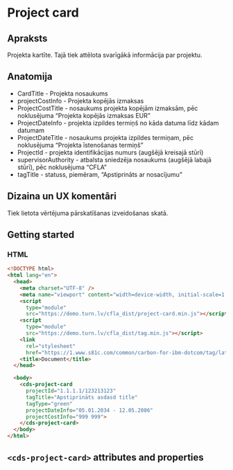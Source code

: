 
# Project card
## Apraksts
Projekta kartīte. Tajā tiek attēlota svarīgākā informācija par projektu. 

## Anatomija
* CardTitle - Projekta nosaukums
* projectCostInfo - Projekta kopējās izmaksas
* ProjectCostTitle  - nosaukums projekta kopējām izmaksām, pēc noklusējuma “Projekta kopējās izmaksas EUR”
* ProjectDateInfo - projekta izpildes termiņš no kāda datuma līdz kādam datumam
* ProjectDateTitle  - nosaukums projekta izpildes termiņam, pēc noklusējuma “Projekta īstenošanas termiņš”
* ProjectId - projekta identifikācijas numurs (augšējā kreisajā stūrī)
* supervisorAuthority - atbalsta sniedzēja nosaukums (augšējā labajā stūrī), pēc noklusējuma “CFLA”
* tagTitle - statuss, piemēram, “Apstiprināts ar nosacījumu”

## Dizaina un UX komentāri
Tiek lietota vērtējuma pārskatīšanas izveidošanas skatā.

## Getting started

### HTML

```html
<!DOCTYPE html>
<html lang="en">
  <head>
    <meta charset="UTF-8" />
    <meta name="viewport" content="width=device-width, initial-scale=1.0" />
    <script
      type="module"
      src="https://demo.turn.lv/cfla_dist/project-card.min.js"></script>
    <script
      type="module"
      src="https://demo.turn.lv/cfla_dist/tag.min.js"></script>
    <link
      rel="stylesheet"
      href="https://1.www.s81c.com/common/carbon-for-ibm-dotcom/tag/latest/plex.css" />
    <title>Document</title>
  </head>

  <body>
    <cds-project-card
      projectId="1.1.1.1/123213123"
      tagTitle="Apstiprināts asdasd title"
      tagType="green"
      projectDateInfo="05.01.2034 - 12.05.2086"
      projectCostInfo="999 999">
    </cds-project-card>
  </body>
</html>
```

## `<cds-project-card>` attributes and properties

<Props of="cds-project-card" />
